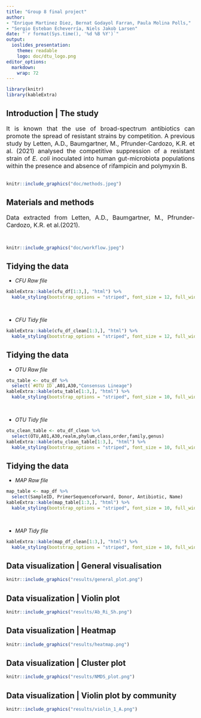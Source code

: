 ```yaml
---
title: "Group 8 final project"
author: 
- "Enrique Martinez Diez, Bernat Godayol Farran, Paula Molina Polls," 
- "Sergio Esteban Echeverría, Niels Jakob Larsen"
date: "`r format(Sys.time(), '%d %B %Y')`"
output:
  ioslides_presentation:
    theme: readable
    logo: doc/dtu_logo.png
editor_options: 
  markdown: 
    wrap: 72
---
```

```r
library(knitr)
library(kableExtra)
```

<style>
body {
text-align: justify}
</style>


## Introduction | The study{#intro data-background=#FFFFFF}
<style> 
  #intro > p { 
    margin-top: -50px; 
  } 
</style>

<font size = "3"> It is known that the use of broad-spectrum antibiotics
can promote the spread of resistant strains by competition. A previous
study by Letten, A.D., Baumgartner, M., Pfrunder-Cardozo, K.R. et al.
(2021) analysed the competitive suppression of a resistant strain of *E.
coli* inoculated into human gut-microbiota populations within the
presence and absence of rifampicin and polymyxin B. </font>
<br>
<br>
```r
knitr::include_graphics("doc/methods.jpeg")
```

## Materials and methods{data-background=#FFFFFF}

<font size = "3"> Data extracted from Letten, A.D., Baumgartner, M., Pfrunder-Cardozo, K.R. et al.(2021).</font>
<pre>

</pre>
```r
knitr::include_graphics("doc/workflow.jpeg")
```

## Tidying the data{.small data-background=#FFFFFF}
- *CFU Raw file*
```r
kableExtra::kable(cfu_df[1:3,], "html") %>%
  kable_styling(bootstrap_options = "striped", font_size = 12, full_width = FALSE)
```
<pre>

</pre>
- *CFU Tidy file*
```r
kableExtra::kable(cfu_df_clean[1:3,], "html") %>%
  kable_styling(bootstrap_options = "striped", font_size = 12, full_width = FALSE)
```

## Tidying the data{.small data-background=#FFFFFF}
- *OTU Raw file*
```r
otu_table <- otu_df %>% 
  select(`#OTU ID`,A01,A30,"Consensus Lineage")
kableExtra::kable(otu_table[1:3,], "html") %>%
  kable_styling(bootstrap_options = "striped", font_size = 10, full_width = FALSE)
```
<pre>

</pre>
- *OTU Tidy file*
```r
otu_clean_table <- otu_df_clean %>% 
  select(OTU,A01,A30,realm,phylum,class,order,family,genus)
kableExtra::kable(otu_clean_table[1:3,], "html") %>%
  kable_styling(bootstrap_options = "striped", font_size = 10, full_width = FALSE)
```

## Tidying the data{.small data-background=#FFFFFF}
- *MAP Raw file*
```r
map_table <- map_df %>% 
  select(SampleID, PrimerSequenceForward, Donor, Antibiotic, Name)
kableExtra::kable(map_table[1:3,], "html") %>%
  kable_styling(bootstrap_options = "striped", font_size = 10, full_width = FALSE)
```
<pre>

</pre>
- *MAP Tidy file*
```r
kableExtra::kable(map_df_clean[1:3,], "html") %>%
  kable_styling(bootstrap_options = "striped", font_size = 10, full_width = FALSE)
```


## Data visualization | General visualisation{#general data-background=#FFFFFF}
<style> 
  #general > p { 
    margin-top: -30px; 
  } 
</style>
```r
knitr::include_graphics("results/general_plot.png")
```

## Data visualization | Violin plot{#violin data-background=#FFFFFF}
<style> 
  #violin > p { 
    margin-top: -60px; 
  } 
</style>
```r
knitr::include_graphics("results/Ab_Ri_Sh.png")
```

## Data visualization | Heatmap{#heatmap data-background=#FFFFFF}
<style> 
  #heatmap > p { 
    margin-top: -30px; 
  } 
</style>
```r
knitr::include_graphics("results/heatmap.png")
```

## Data visualization | Cluster plot{#cluster data-background=#FFFFFF}
<style> 
  #cluster > p { 
    margin-top: -30px; 
  } 
</style>
```r
knitr::include_graphics("results/NMDS_plot.png")
```

## Data visualization | Violin plot by community{#community data-background=#FFFFFF}
<style> 
  #community > p { 
    margin-top: -30px; 
  } 
</style>

```r
knitr::include_graphics("results/violin_1_A.png")
```


